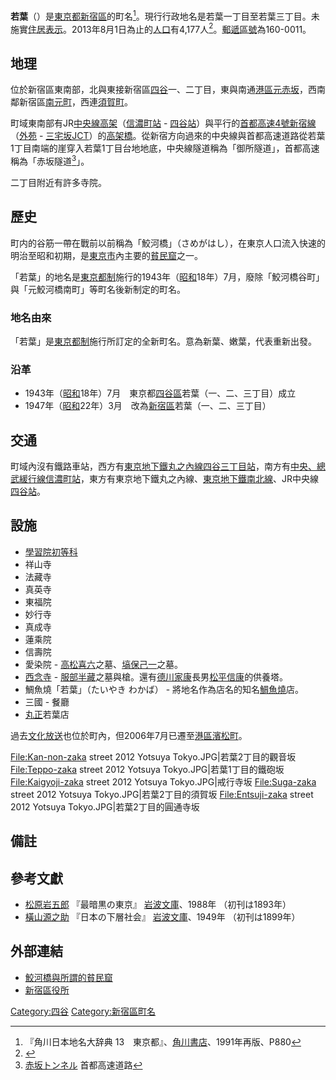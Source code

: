 {{Pathnav|日本|東京都|新宿區|name=若葉|frame=1}}
{{Infobox Settlement
|official_name = 若葉
|native_name =
|settlement_type = [[町|町]]
|image_skyline = Shopping street at Wakaba Shinjuku Tokyo 2012.JPG
|imagesize = 250px
|image_caption = 若葉二丁目商店街
|image_flag =
|image_seal =
| image_map =
| map_caption =
|subdivision_type = [[國家|國家]]
|subdivision_name = [[File:Flag_of_Japan.svg|border]] [[日本|日本]]
|subdivision_type1 = [[都道府縣|都道府縣]]
|subdivision_name1 = [[File:Flag_of_Tokyo_Prefecture.svg|25px]] [[東京都|東京都]]
|subdivision_type2 = [[東京都區部|特別區]]
|subdivision_name2 = [[File:Flag_of_Shinjuku,_Tokyo.svg|25px]] [[新宿區|新宿區]]
|subdivision_type3 =
|subdivision_name3 =
|established_title =
|established_date =
|government_type =
|leader_title =
|leader_name =
|area_magnitude =
|area_total_km2 =
|area_land_km2 =  
|area_urban_km2 =
|area_metro_km2 =
|area_metro_sq_mi =
|population_as_of= 2013年（平成25年）8月1日
|population_footnotes =
|population_total = 4177
|population_urban =
|population_metro =
|population_density_sq_mi =
|population_density_km2 =
| timezone = [[日本標準時間|JST]]
| utc_offset = +9
|timezone_DST =
|utc_offset_DST =
|latd=|latm=|lats=|latNS=
|longd=|longm=|longs=|longEW=
|elevation_footnotes=
|elevation_m =
|elevation_ft =
|postal_code_type = [[郵遞區號|郵遞區號]]
|postal_code = 160-0011　
|area_code = 03
|registration_plate = 練馬
|website =
|footnotes =
}}
'''若葉'''（{{jpn|j=若葉|hg=わかば|rm=Wakaba|f=y}}）是[[東京都|東京都]][[新宿區|新宿區]]的町名<ref name="kado">『角川日本地名大辞典 13　東京都』、[[角川書店|角川書店]]、1991年再版、P880 </ref>。現行行政地名是若葉一丁目至若葉三丁目。未施實[[住居表示|住居表示]]。2013年8月1日為止的[[人口|人口]]有4,177人<ref>{{Cite web |url=http://www.city.shinjuku.lg.jp/content/000130038.xls |title=新宿区　住民基本台帳の町丁別世帯数及び男女別人口（日本人と外国人の合計） |accessdate=2013-08-09 |archive-date=2014-08-19 |archive-url=https://web.archive.org/web/20140819083633/http://www.city.shinjuku.lg.jp/content/000130038.xls |dead-url=no }}</ref>。[[郵遞區號|郵遞區號]]為160-0011。

== 地理 ==
位於新宿區東南部，北與東接新宿區[[四谷|四谷]]一、二丁目，東與南通[[港區_(東京都)|港區]][[元赤坂|元赤坂]]，西南鄰新宿區[[南元町_(新宿區)|南元町]]，西連[[須賀町_(新宿區)|須賀町]]。

町域東南部有JR[[中央線快速|中央線]][[高架鐵路|高架]]（[[信濃町站|信濃町站]] - [[四谷站|四谷站]]）與平行的[[首都高速4號新宿線|首都高速4號新宿線]]（[[外苑出入口|外苑]] - [[三宅坂JCT|三宅坂JCT]]）的[[高架橋|高架橋]]。從新宿方向過來的中央線與首都高速道路從若葉1丁目南端的崖穿入若葉1丁目台地地底，中央線隧道稱為「御所隧道」，首都高速稱為「赤坂隧道<ref>[http://www.shutoko.jp/use/safety/map/akasaka 赤坂トンネル] {{webarchive|url=https://web.archive.org/web/20141020063655/http://www.shutoko.jp/use/safety/map/akasaka/ |date=2014-10-20 }} 首都高速道路</ref>」。

二丁目附近有許多寺院。

== 歷史 ==
町内的谷筋一帶在戰前以前稱為「鮫河橋」（さめがはし），在東京人口流入快速的明治至昭和初期，是[[東京市|東京市]]內主要的[[貧民窟|貧民窟]]之一。

「若葉」的地名是[[東京都制|東京都制]]施行的1943年（[[昭和|昭和]]18年）7月，廢除「鮫河橋谷町」與「元鮫河橋南町」等町名後新制定的町名。

=== 地名由來 ===
「若葉」是[[東京都制|東京都制]]施行所訂定的全新町名。意為新葉、嫩葉，代表重新出發。

=== 沿革 ===
*1943年（[[昭和|昭和]]18年）7月　東京都[[四谷區|四谷區]]若葉（一、二、三丁目）成立
*1947年（[[昭和|昭和]]22年）3月　改為[[新宿區|新宿區]]若葉（一、二、三丁目）

== 交通 ==
町域內沒有鐵路車站，西方有[[東京地下鐵丸之內線|東京地下鐵丸之內線]][[四谷三丁目站|四谷三丁目站]]，南方有[[中央、總武緩行線|中央、總武緩行線]][[信濃町站|信濃町站]]，東方有東京地下鐵丸之內線、[[東京地下鐵南北線|東京地下鐵南北線]]、JR中央線[[四谷站|四谷站]]。

== 設施 ==
* [[學習院初等科|學習院初等科]]
* 祥山寺
* 法藏寺
* 真英寺
* 東福院
* 妙行寺
* 真成寺
* 蓮乘院
* 信壽院
* 愛染院 - [[高松喜六|高松喜六]]之墓、[[塙保己一|塙保己一]]之墓。
* [[西念寺_(新宿區)|西念寺]] - [[服部半藏|服部半藏]]之墓與槍。還有[[德川家康|德川家康]]長男[[松平信康|松平信康]]的供養塔。
* 鯛魚燒「若葉」（たいやき わかば） - 將地名作為店名的知名[[鯛魚燒|鯛魚燒]]店。
* 三國 - 餐廳
* [[丸正Chain商事|丸正]]若葉店

過去[[文化放送|文化放送]]也位於町內，但2006年7月已遷至[[港區_(東京都)|港區]][[濱松町|濱松町]]。

<gallery>
File:Kan-non-zaka street 2012 Yotsuya Tokyo.JPG|若葉2丁目的觀音坂
File:Teppo-zaka street 2012 Yotsuya Tokyo.JPG|若葉1丁目的鐵砲坂
File:Kaigyoji-zaka street 2012 Yotsuya Tokyo.JPG|戒行寺坂
File:Suga-zaka street 2012 Yotsuya Tokyo.JPG|若葉2丁目的須賀坂
File:Entsuji-zaka street 2012 Yotsuya Tokyo.JPG|若葉2丁目的圓通寺坂
</gallery>
== 備註 ==
{{reflist}}

== 參考文獻 ==
* [[松原岩五郎|松原岩五郎]] 『最暗黒の東京』 [[岩波文庫|岩波文庫]]、1988年 （初刊は1893年）
* [[橫山源之助|橫山源之助]] 『日本の下層社会』 [[岩波文庫|岩波文庫]]、1949年 （初刊は1899年）

== 外部連結 ==
* [http://homepage2.nifty.com/aquarian/Tokyo/Samegabashi/Tky030122.htm 鮫河橋與所謂的貧民窟]{{Dead link|date=2018年6月 |bot=InternetArchiveBot |fix-attempted=no }}
* [http://www.city.shinjuku.lg.jp/ 新宿區役所] {{Wayback|url=http://www.city.shinjuku.lg.jp/ |date=20130630141142 }}

{{新宿區的町名}}

{{DEFAULTSORT:Wakaba}}
[[Category:四谷|Category:四谷]]
[[Category:新宿區町名|Category:新宿區町名]]